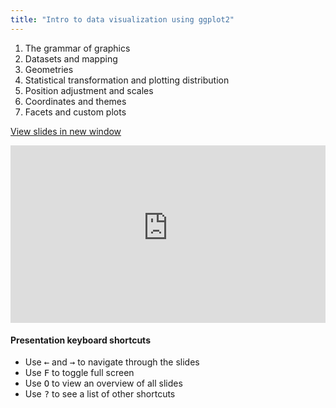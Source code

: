 ```yaml
---
title: "Intro to data visualization using ggplot2"
---
```


1.  The grammar of graphics
2.  Datasets and mapping
3.  Geometries
4.  Statistical transformation and plotting distribution
5.  Position adjustment and scales
6.  Coordinates and themes
7.  Facets and custom plots

<a href="https://econ148-analytical-stat-package.github.io/econ148-lecture/module-intro-ggplot" target="_blank" class="btn-slides">View slides in new window</a>

::: {.box style="padding-bottom:56.25%; position:relative; display:block; width: 100%"}
<iframe width="100%" height="100%" src="https://econ148-analytical-stat-package.github.io/econ148-lecture/module-intro-ggplot" frameborder="0" allowfullscreen style="position:absolute; top:0; left: 0">

</iframe>
:::

#### Presentation keyboard shortcuts

::: text-line-space
<ul>

<li>Use <kbd>←</kbd> and <kbd>→</kbd> to navigate through the slides</li>

<li>Use <kbd>F</kbd> to toggle full screen</li>

<li>Use <kbd>O</kbd> to view an overview of all slides</li>

<li>Use <kbd>?</kbd> to see a list of other shortcuts</li>

</ul>
:::